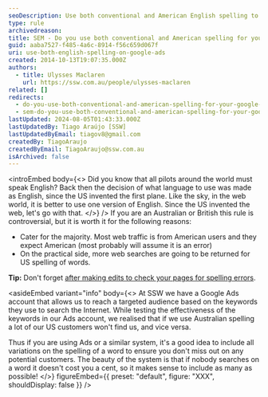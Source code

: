 ```yaml
---
seoDescription: Use both conventional and American English spelling to reach a broader audience on Google Ads.
type: rule
archivedreason:
title: SEM - Do you use both conventional and American spelling for your Google Ads?
guid: aaba7527-f485-4a6c-8914-f56c659d067f
uri: use-both-english-spelling-on-google-ads
created: 2014-10-13T19:07:35.000Z
authors:
  - title: Ulysses Maclaren
    url: https://ssw.com.au/people/ulysses-maclaren
related: []
redirects:
  - do-you-use-both-conventional-and-american-spelling-for-your-google-adwords
  - sem-do-you-use-both-conventional-and-american-spelling-for-your-google-ads
lastUpdated: 2024-08-05T01:43:33.000Z
lastUpdatedBy: Tiago Araújo [SSW]
lastUpdatedByEmail: tiagov8@gmail.com
createdBy: TiagoAraujo
createdByEmail: TiagoAraujo@ssw.com.au
isArchived: false
---
```


<introEmbed
  body={<>
Did you know that all pilots around the world must speak English? Back then the decision of what language to use was made as English, since the US invented the first plane. Like the sky, in the web world, it is better to use one version of English. Since the US invented the web, let's go with that.
  </>}
/>
If you are an Australian or British this rule is controversial, but it is worth it for the following reasons:

* Cater for the majority. Most web traffic is from American users and they expect American (most probably will assume it is an error)
* On the practical side, more web searches are going to be returned for US spelling of words.

**Tip:** Don't forget [after making edits to check your pages for spelling errors](/are-you-careful-with-your-spelling-grammar-and-punctuation).


<asideEmbed
  variant="info"
  body={<>
    At SSW we have a Google Ads account that allows us to reach a targeted audience based on the keywords they use to search the Internet. While testing the effectiveness of the keywords in our Ads account, we realised that if we use Australian spelling a lot of our US customers won't find us, and vice versa.

Thus if you are using Ads or a similar system, it's a good idea to include all variations on the spelling of a word to ensure you don't miss out on any potential customers. The beauty of the system is that if nobody searches on a word it doesn't cost you a cent, so it makes sense to include as many as possible!
  </>}
  figureEmbed={{
    preset: "default",
    figure: "XXX",
    shouldDisplay: false
  }}
/>
